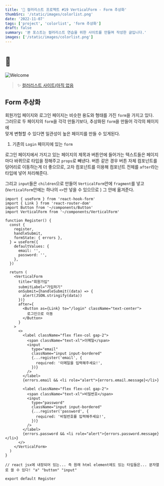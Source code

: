 ```yaml
---
title: '🎉 컬러리스트 프로젝트 #19 VerticalForm - Form 추상화'
thumbSrc: '/static/images/colorlist.png'
date: '2022-11-07'
tags: ['project', 'colorlist', 'form 추상화']
draft: false
summary: '본 포스트는 컬러리스트 연습을 위한 사이트를 만들며 작성한 글입니다.'
images: ['/static/images/colorlist.png']
---
```


# 📌

![Welcome](/static/images/colorlist.png)

> ✨ [컬러리스트 사이트(아직 없음](https://www.)

## Form 추상화

회원가입 페이지와 로그인 페이지는 비슷한 용도와 형태를 가진 `form`을 가지고 있다.<br/>
그러므로 두 페이지의 `form`을 각각 만들기보다, 추상화된 `form`을 만들어 각각의 페이지에<br/>
맞게 변형할 수 있다면 일관성이 높은 페이지를 만들 수 있게된다.

1. 기존의 `Login` 페이지에 있는 `form`

로그인 페이지에서 가지고 있는 페이지의 제목과 버튼안에 들어가는 텍스트들은 페이지마다 바뀌므로
타입을 정해주고 `props`로 빼낸다. 버튼 같은 경우 버튼 자체 컴포넌트를 덩어리로 이동하는게 더 좋으므로,
고차 컴포넌트를 이용해 컴포넌트 전체를 `after`라는 타입에 넣어 처리해준다.

그리고 `input`들은 `children`으로 만들어 `VerticalForm`안에 `fragment`를 넣고
(`VerticalForm`안에는 하나의 `<>`만 넣을 수 있으므로 )
그 안에 옮겨준다.

```tsx
import { useForm } from 'react-hook-form'
import { Link } from 'react-router-dom'
import Button from '~/components/Button'
import VerticalForm from '~/components/VerticalForm'

function Register() {
  const {
    register,
    handleSubmit,
    formState: { errors },
  } = useForm({
    defaultValues: {
      email: '',
      password: '',
    },
  })

  return (
    <VerticalForm
      title="회원가입"
      submitLabel="가입하기"
      onSubmit={handleSubmit((data) => {
        alert(JSON.stringify(data))
      })}
      after={
        <Button as={Link} to="/login" className="text-center">
          로그인으로 이동
        </Button>
      }
    >
      <>
        <label className="flex flex-col gap-2">
          <span className="text-xl">이메일</span>
          <input
            type="email"
            className="input input-bordered"
            {...register('email', {
              required: '이메일을 입력해주세요!',
            })}
          />
        </label>
        {errors.email && <li role="alert">{errors.email.message}</li>}

        <label className="flex flex-col gap-2">
          <span className="text-xl">비밀번호</span>
          <input
            type="password"
            className="input input-bordered"
            {...register('password', {
              required: '비밀번호를 입력해주세요!',
            })}
          />
        </label>
        {errors.password && <li role="alert">{errors.password.message}</li>}
      </>
    </VerticalForm>
  )
}

// react jsx에 내장되어 있는... 즉 원래 html element에도 있는 타입들은... 문자열로 쓸 수 있다! "a" "button" "input"

export default Register
```
